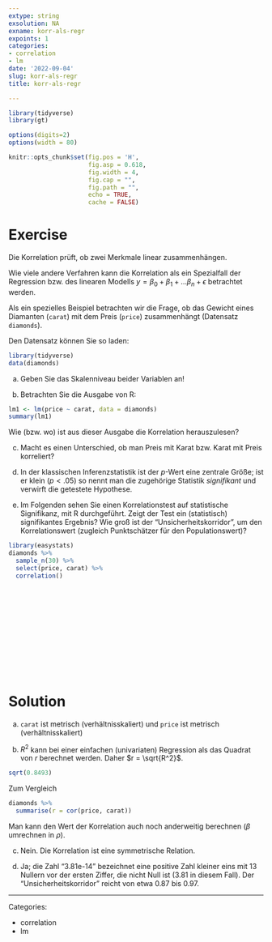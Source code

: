 ```yaml
---
extype: string
exsolution: NA
exname: korr-als-regr
expoints: 1
categories:
- correlation
- lm
date: '2022-09-04'
slug: korr-als-regr
title: korr-als-regr

---
```




```r

library(tidyverse)
library(gt)
```


```r
options(digits=2)
options(width = 80)
```


```r
knitr::opts_chunk$set(fig.pos = 'H',
                      fig.asp = 0.618,
                      fig.width = 4,
                      fig.cap = "", 
                      fig.path = "",
                      echo = TRUE,
                      cache = FALSE)
```









# Exercise

Die Korrelation prüft, ob zwei Merkmale linear zusammenhängen.

Wie viele andere Verfahren kann die Korrelation als ein Spezialfall 
der Regression bzw. des linearen Modells 
$y = \beta_0 + \beta_1 + \ldots \beta_n + \epsilon$ betrachtet werden.

Als ein spezielles Beispiel betrachten wir die Frage, 
ob  das Gewicht eines Diamanten (`carat`) mit dem Preis (`price`) zusammenhängt
(Datensatz `diamonds`).

Den Datensatz können Sie so laden:

```r
library(tidyverse)
data(diamonds)
```

a) Geben Sie das Skalenniveau beider Variablen an!

b) Betrachten Sie die Ausgabe von R:

```r
lm1 <- lm(price ~ carat, data = diamonds)
summary(lm1)
```

Wie (bzw. wo) ist aus dieser Ausgabe die Korrelation herauszulesen?



c) Macht es einen Unterschied, ob man Preis mit Karat bzw. Karat mit Preis korreliert?


d) In der klassischen Inferenzstatistik ist der $p$-Wert eine zentrale Größe; 
ist er klein ($p<.05$) so nennt man die zugehörige Statistik *signifikant* und
verwirft die getestete Hypothese. 

d) Im Folgenden sehen Sie einen Korrelationstest auf statistische Signifikanz, 
mit R durchgeführt. Zeigt der Test ein (statistisch) signifikantes Ergebnis? 
Wie groß ist der "Unsicherheitskorridor", 
um den Korrelationswert (zugleich Punktschätzer für den Populationswert)?


```r
library(easystats)
diamonds %>% 
  sample_n(30) %>% 
  select(price, carat) %>% 
  correlation()

```




</br>
</br>
</br>
</br>
</br>
</br>
</br>
</br>
</br>
</br>

# Solution

a)  `carat` ist metrisch (verhältnisskaliert) und `price` ist metrisch (verhältnisskaliert)

b) $R^2$ kann bei einer einfachen (univariaten) Regression als das Quadrat von $r$ berechnet werden. Daher $r = \sqrt{R^2}$.

```r
sqrt(0.8493)
```


Zum Vergleich

```r
diamonds %>% 
  summarise(r = cor(price, carat))
```
Man kann den Wert der Korrelation auch noch anderweitig berechnen 
($\beta$ umrechnen in $\rho$).


c) Nein. Die Korrelation ist eine symmetrische Relation.


d) Ja; die Zahl "3.81e-14" bezeichnet eine positive Zahl kleiner eins mit 
13 Nullern vor der ersten Ziffer, die nicht Null ist (3.81 in diesem Fall). 
Der "Unsicherheitskorridor" reicht von etwa 0.87 bis 0.97.




---

Categories: 

- correlation
- lm

